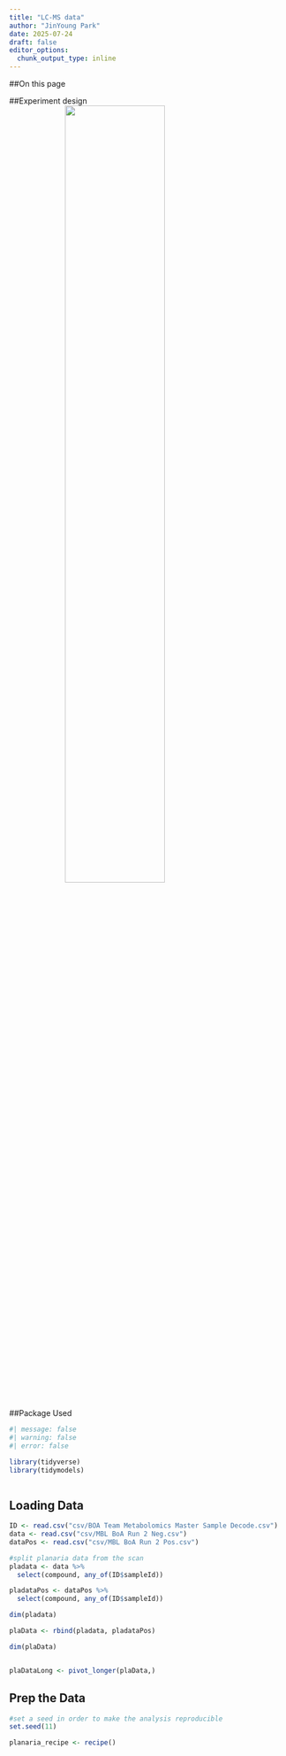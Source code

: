 ```yaml
---
title: "LC-MS data"
author: "JinYoung Park"
date: 2025-07-24
draft: false
editor_options:
  chunk_output_type: inline
---
```


##On this page

##Experiment design
<img src="figs/planariaExperiment.png" width="60%" style="display:block; margin-left: auto; margin-right: auto;"/>


##Package Used
```r
#| message: false
#| warning: false
#| error: false

library(tidyverse)
library(tidymodels)



```

## Loading Data
```r
ID <- read.csv("csv/BOA Team Metabolomics Master Sample Decode.csv")
data <- read.csv("csv/MBL BoA Run 2 Neg.csv")
dataPos <- read.csv("csv/MBL BoA Run 2 Pos.csv")

#split planaria data from the scan
pladata <- data %>% 
  select(compound, any_of(ID$sampleId))

pladataPos <- dataPos %>% 
  select(compound, any_of(ID$sampleId))

dim(pladata)

plaData <- rbind(pladata, pladataPos)

dim(plaData)


plaDataLong <- pivot_longer(plaData,)

```

## Prep the Data
```r
#set a seed in order to make the analysis reproducible
set.seed(11)

planaria_recipe <- recipe()

```

